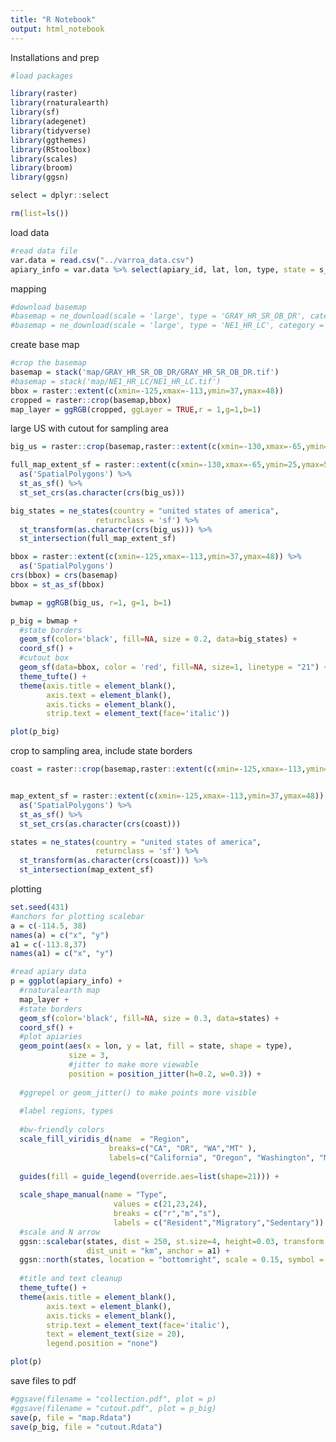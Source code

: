 ```yaml
---
title: "R Notebook"
output: html_notebook
---
```


Installations and prep


```r
#load packages

library(raster)
library(rnaturalearth)
library(sf)
library(adegenet)
library(tidyverse)
library(ggthemes)
library(RStoolbox)
library(scales)
library(broom)
library(ggsn)

select = dplyr::select

rm(list=ls())
```

load data

```r
#read data file
var.data = read.csv("../varroa_data.csv")
apiary_info = var.data %>% select(apiary_id, lat, lon, type, state = s_region) %>% distinct
```


mapping 

```r
#download basemap
#basemap = ne_download(scale = 'large', type = 'GRAY_HR_SR_OB_DR', category = 'raster', destdir = './map')
#basemap = ne_download(scale = 'large', type = 'NE1_HR_LC', category = 'raster', destdir = './map')
```

create base map
```r
#crop the basemap
basemap = stack('map/GRAY_HR_SR_OB_DR/GRAY_HR_SR_OB_DR.tif')
#basemap = stack('map/NE1_HR_LC/NE1_HR_LC.tif')
bbox = raster::extent(c(xmin=-125,xmax=-113,ymin=37,ymax=48))
cropped = raster::crop(basemap,bbox)
map_layer = ggRGB(cropped, ggLayer = TRUE,r = 1,g=1,b=1)
```

large US with cutout for sampling area
```r
big_us = raster::crop(basemap,raster::extent(c(xmin=-130,xmax=-65,ymin=25,ymax=50)))

full_map_extent_sf = raster::extent(c(xmin=-130,xmax=-65,ymin=25,ymax=50)) %>%
  as('SpatialPolygons') %>%
  st_as_sf() %>%
  st_set_crs(as.character(crs(big_us)))

big_states = ne_states(country = "united states of america", 
                   returnclass = 'sf') %>%
  st_transform(as.character(crs(big_us))) %>%
  st_intersection(full_map_extent_sf)

bbox = raster::extent(c(xmin=-125,xmax=-113,ymin=37,ymax=48)) %>%
  as('SpatialPolygons')
crs(bbox) = crs(basemap)
bbox = st_as_sf(bbox)

bwmap = ggRGB(big_us, r=1, g=1, b=1)
```

```r
p_big = bwmap +
  #state borders
  geom_sf(color='black', fill=NA, size = 0.2, data=big_states) +
  coord_sf() +
  #cutout box
  geom_sf(data=bbox, color = 'red', fill=NA, size=1, linetype = "21") +
  theme_tufte() +
  theme(axis.title = element_blank(),
        axis.text = element_blank(),
        axis.ticks = element_blank(),
        strip.text = element_text(face='italic'))

plot(p_big)
```


crop to sampling area, include state borders
```r
  
coast = raster::crop(basemap,raster::extent(c(xmin=-125,xmax=-113,ymin=37,ymax=48)))


map_extent_sf = raster::extent(c(xmin=-125,xmax=-113,ymin=37,ymax=48)) %>%
  as('SpatialPolygons') %>%
  st_as_sf() %>%
  st_set_crs(as.character(crs(coast)))

states = ne_states(country = "united states of america", 
                   returnclass = 'sf') %>%
  st_transform(as.character(crs(coast))) %>%
  st_intersection(map_extent_sf)

```

plotting

```r
set.seed(431)
#anchors for plotting scalebar
a = c(-114.5, 38)
names(a) = c("x", "y")
a1 = c(-113.8,37)
names(a1) = c("x", "y")

#read apiary data
p = ggplot(apiary_info) +
  #rnaturalearth map
  map_layer +
  #state borders
  geom_sf(color='black', fill=NA, size = 0.3, data=states) +
  coord_sf() +
  #plot apiaries
  geom_point(aes(x = lon, y = lat, fill = state, shape = type),
             size = 3,
             #jitter to make more viewable
             position = position_jitter(h=0.2, w=0.3)) +
  
  #ggrepel or geom_jitter() to make points more visible 
  
  #label regions, types
  
  #bw-friendly colors 
  scale_fill_viridis_d(name  = "Region",
                      breaks=c("CA", "OR", "WA","MT" ),
                      labels=c("California", "Oregon", "Washington", "Montana")) +
  
  guides(fill = guide_legend(override.aes=list(shape=21))) +
  
  scale_shape_manual(name = "Type",
                       values = c(21,23,24),
                       breaks = c("r","m","s"),
                       labels = c("Resident","Migratory","Sedentary")) +
  #scale and N arrow
  ggsn::scalebar(states, dist = 250, st.size=4, height=0.03, transform = T, 
                 dist_unit = "km", anchor = a1) +
  ggsn::north(states, location = "bottomright", scale = 0.15, symbol = 12, anchor = a) +
  
  #title and text cleanup
  theme_tufte() +
  theme(axis.title = element_blank(),
        axis.text = element_blank(),
        axis.ticks = element_blank(),
        strip.text = element_text(face='italic'),
        text = element_text(size = 20),
        legend.position = "none")

plot(p)
```

save files to pdf 
```r
#ggsave(filename = "collection.pdf", plot = p)
#ggsave(filename = "cutout.pdf", plot = p_big)
save(p, file = "map.Rdata")
save(p_big, file = "cutout.Rdata")
```



